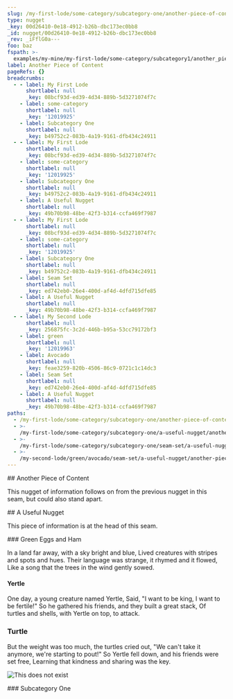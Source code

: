 ```yaml
---
slug: /my-first-lode/some-category/subcategory-one/another-piece-of-content
type: nugget
_key: 00d26410-0e18-4912-b26b-dbc173ec0bb8
_id: nugget/00d26410-0e18-4912-b26b-dbc173ec0bb8
_rev: _iFflG0a---
foo: baz
fspath: >-
  examples/my-mine/my-first-lode/some-category/subcategory1/another_piece_of_content.md
label: Another Piece of Content
pageRefs: {}
breadcrumbs:
  - - label: My First Lode
      shortlabel: null
      _key: 08bcf93d-ed39-4d34-889b-5d3271074f7c
    - label: some-category
      shortlabel: null
      _key: '12019925'
    - label: Subcategory One
      shortlabel: null
      _key: b49752c2-083b-4a19-9161-dfb434c24911
  - - label: My First Lode
      shortlabel: null
      _key: 08bcf93d-ed39-4d34-889b-5d3271074f7c
    - label: some-category
      shortlabel: null
      _key: '12019925'
    - label: Subcategory One
      shortlabel: null
      _key: b49752c2-083b-4a19-9161-dfb434c24911
    - label: A Useful Nugget
      shortlabel: null
      _key: 49b70b98-48be-42f3-b314-ccfa469f7987
  - - label: My First Lode
      shortlabel: null
      _key: 08bcf93d-ed39-4d34-889b-5d3271074f7c
    - label: some-category
      shortlabel: null
      _key: '12019925'
    - label: Subcategory One
      shortlabel: null
      _key: b49752c2-083b-4a19-9161-dfb434c24911
    - label: Seam Set
      shortlabel: null
      _key: ed742eb0-26e4-400d-af4d-4dfd715dfe85
    - label: A Useful Nugget
      shortlabel: null
      _key: 49b70b98-48be-42f3-b314-ccfa469f7987
  - - label: My Second Lode
      shortlabel: null
      _key: 256875fc-3c2d-446b-b95a-53cc79172bf3
    - label: green
      shortlabel: null
      _key: '12019963'
    - label: Avocado
      shortlabel: null
      _key: feae3259-820b-4506-86c9-0721c1c14dc3
    - label: Seam Set
      shortlabel: null
      _key: ed742eb0-26e4-400d-af4d-4dfd715dfe85
    - label: A Useful Nugget
      shortlabel: null
      _key: 49b70b98-48be-42f3-b314-ccfa469f7987
paths:
  - /my-first-lode/some-category/subcategory-one/another-piece-of-content
  - >-
    /my-first-lode/some-category/subcategory-one/a-useful-nugget/another-piece-of-content
  - >-
    /my-first-lode/some-category/subcategory-one/seam-set/a-useful-nugget/another-piece-of-content
  - >-
    /my-second-lode/green/avocado/seam-set/a-useful-nugget/another-piece-of-content
---
```


<NuggetArea>
<Nugget slug="/my-first-lode/some-category/subcategory-one/another-piece-of-content" type="nugget" _key="00d26410-0e18-4912-b26b-dbc173ec0bb8" _id="nugget/00d26410-0e18-4912-b26b-dbc173ec0bb8" _rev="_iFflG0a---" foo="baz" fspath="examples/my-mine/my-first-lode/some-category/subcategory1/another_piece_of_content.md" label="Another Piece of Content" paths="/my-first-lode/some-category/subcategory-one/another-piece-of-content,/my-first-lode/some-category/subcategory-one/a-useful-nugget/another-piece-of-content,/my-first-lode/some-category/subcategory-one/seam-set/a-useful-nugget/another-piece-of-content,/my-second-lode/green/avocado/seam-set/a-useful-nugget/another-piece-of-content">
<NuggetBody>
## Another Piece of Content

This nugget of information follows on from the previous nugget in this seam, but could also stand apart.

</NuggetBody>
<Breadcrumbs>
<Crumbs>
<Crumb _key="08bcf93d-ed39-4d34-889b-5d3271074f7c" label="My First Lode" /><Crumb _key="12019925" label="some-category" /><Crumb _key="b49752c2-083b-4a19-9161-dfb434c24911" label="Subcategory One" />
</Crumbs>
<Crumbs>
<Crumb _key="08bcf93d-ed39-4d34-889b-5d3271074f7c" label="My First Lode" /><Crumb _key="12019925" label="some-category" /><Crumb _key="b49752c2-083b-4a19-9161-dfb434c24911" label="Subcategory One" /><Crumb _key="49b70b98-48be-42f3-b314-ccfa469f7987" label="A Useful Nugget" />
</Crumbs>
<Crumbs>
<Crumb _key="08bcf93d-ed39-4d34-889b-5d3271074f7c" label="My First Lode" /><Crumb _key="12019925" label="some-category" /><Crumb _key="b49752c2-083b-4a19-9161-dfb434c24911" label="Subcategory One" /><Crumb _key="ed742eb0-26e4-400d-af4d-4dfd715dfe85" label="Seam Set" /><Crumb _key="49b70b98-48be-42f3-b314-ccfa469f7987" label="A Useful Nugget" />
</Crumbs>
<Crumbs>
<Crumb _key="256875fc-3c2d-446b-b95a-53cc79172bf3" label="My Second Lode" /><Crumb _key="12019963" label="green" /><Crumb _key="feae3259-820b-4506-86c9-0721c1c14dc3" label="Avocado" /><Crumb _key="ed742eb0-26e4-400d-af4d-4dfd715dfe85" label="Seam Set" /><Crumb _key="49b70b98-48be-42f3-b314-ccfa469f7987" label="A Useful Nugget" />
</Crumbs>
</Breadcrumbs>
</Nugget>

<NuggetsInbound>
<Nugget direction="inbound" type="nugget" _key="49b70b98-48be-42f3-b314-ccfa469f7987" _id="nugget/49b70b98-48be-42f3-b314-ccfa469f7987" _rev="_iFflG0W--_" foo="bar" fspath="examples/my-mine/my-first-lode/some-category/subcategory1/a_useful_nugget.md" label="A Useful Nugget" paths="/my-first-lode/some-category/subcategory-one/a-useful-nugget,/my-first-lode/some-category/subcategory-one/seam-set/a-useful-nugget,/my-second-lode/green/avocado/seam-set/a-useful-nugget" slug="/my-first-lode/some-category/subcategory-one/a-useful-nugget">
<NuggetBody>
## A Useful Nugget

This piece of information is at the head of this seam.

</NuggetBody>
<Breadcrumbs>
<Crumbs>
<Crumb _key="08bcf93d-ed39-4d34-889b-5d3271074f7c" label="My First Lode" /><Crumb _key="12019925" label="some-category" /><Crumb _key="b49752c2-083b-4a19-9161-dfb434c24911" label="Subcategory One" />
</Crumbs>
<Crumbs>
<Crumb _key="08bcf93d-ed39-4d34-889b-5d3271074f7c" label="My First Lode" /><Crumb _key="12019925" label="some-category" /><Crumb _key="b49752c2-083b-4a19-9161-dfb434c24911" label="Subcategory One" /><Crumb _key="ed742eb0-26e4-400d-af4d-4dfd715dfe85" label="Seam Set" />
</Crumbs>
<Crumbs>
<Crumb _key="256875fc-3c2d-446b-b95a-53cc79172bf3" label="My Second Lode" /><Crumb _key="12019963" label="green" /><Crumb _key="feae3259-820b-4506-86c9-0721c1c14dc3" label="Avocado" /><Crumb _key="ed742eb0-26e4-400d-af4d-4dfd715dfe85" label="Seam Set" />
</Crumbs>
</Breadcrumbs>
</Nugget>

</NuggetsInbound>
<NuggetsOutbound>
<Nugget direction="outbound" type="nugget" _key="75bc450a-7d4c-4aa4-8241-2f269c378f90" _id="nugget/75bc450a-7d4c-4aa4-8241-2f269c378f90" _rev="_iFflG06--A" fspath="examples/my-mine/my-second-lode/green/eggs/ham/green_eggs_and_ham.md" label="Green Eggs and Ham" paths="/my-second-lode/green/eggs/ham/green-eggs-and-ham,/my-first-lode/some-category/subcategory-one/another-piece-of-content/green-eggs-and-ham,/my-first-lode/some-category/subcategory-one/a-useful-nugget/another-piece-of-content/green-eggs-and-ham,/my-first-lode/some-category/subcategory-one/seam-set/a-useful-nugget/another-piece-of-content/green-eggs-and-ham,/my-second-lode/green/avocado/seam-set/a-useful-nugget/another-piece-of-content/green-eggs-and-ham" slug="/my-second-lode/green/eggs/ham/green-eggs-and-ham">
<NuggetBody>
### Green Eggs and Ham

In a land far away, with a sky bright and blue,
Lived creatures with stripes and spots and hues.
Their language was strange, it rhymed and it flowed,
Like a song that the trees in the wind gently sowed.

#### Yertle

One day, a young creature named Yertle,
Said, "I want to be king, I want to be fertile!"
So he gathered his friends, and they built a great stack,
Of turtles and shells, with Yertle on top, to attack.

### Turtle

But the weight was too much, the turtles cried out,
"We can't take it anymore, we're starting to pout!"
So Yertle fell down, and his friends were set free,
Learning that kindness and sharing was the key.

![This does not exist](/e04e3a0d-af98-4751-8afb-ab5a55a8ba88)

</NuggetBody>
</Nugget>

</NuggetsOutbound>
</NuggetArea>
<PassagesInbound>
<Passage direction="inbound" type="passage" _key="b49752c2-083b-4a19-9161-dfb434c24911" _id="passage/b49752c2-083b-4a19-9161-dfb434c24911" _rev="_iFflG0W---" passage="subcategory1" fspath="examples/my-mine/my-first-lode/some-category/subcategory_one.md" label="Subcategory One" paths="/my-first-lode/some-category/subcategory-one" slug="/my-first-lode/some-category/subcategory-one">
<NuggetBody>
### Subcategory One

</NuggetBody>
<Breadcrumbs>
<Crumbs>
<Crumb _key="08bcf93d-ed39-4d34-889b-5d3271074f7c" label="My First Lode" /><Crumb _key="12019925" label="some-category" />
</Crumbs>
</Breadcrumbs>
</Passage>

</PassagesInbound>
<PassagesOutbound>
</PassagesOutbound>